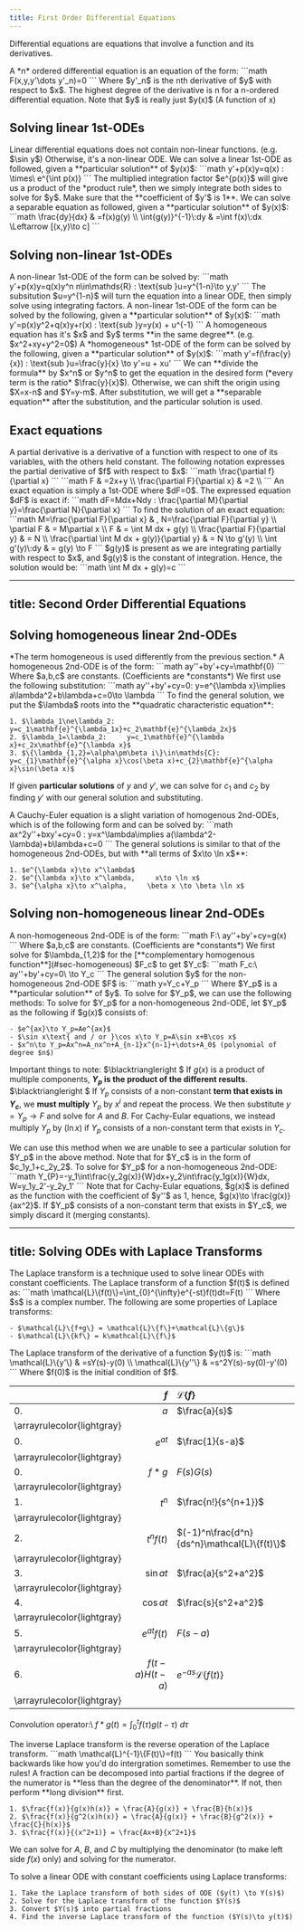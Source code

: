 ```yaml
---
title: First Order Differential Equations
---
```

Differential equations are equations that involve a function and its derivatives.

<Block variant="primary" title="Order of differential equations">
A *n* ordered differential equation is an equation of the form:
```math
F(x,y,y'\dots y'_n)=0
```
Where $y'_n$ is the nth derivative of $y$ with respect to $x$. The highest degree of the derivative is n for a n-ordered differential equation. Note that $y$ is really just $y(x)$ (A function of x)
</Block>



## Solving linear 1st-ODEs


<Block variant="primary" title="Linear differential equations">
Linear differential equations does not contain non-linear functions. (e.g. $\sin y$) Otherwise, it's a non-linear ODE.
</Block>



<Block variant="secondary" title="Solving by integrating factors">
We can solve a linear 1st-ODE as followed, given a **particular solution** of $y(x)$:
```math
y'+p(x)y=q(x)     :     \times\ e^{\int p(x)}
```
The multiplied integration factor $e^{p(x)}$ will give us a product of the *product rule*, then we simply integrate both sides to solve for $y$. Make sure that the **coefficient of $y'$ is 1**.
</Block>



<Block variant="secondary" title="g(y)}^{-1}dy       & =f(x)dx                                \\">
We can solve a separable equation as followed, given a **particular solution** of $y(x)$:
```math
\frac{dy}{dx}       & =f(x)g(y)                              \\
\int{g(y)}^{-1}\:dy & =\int f(x)\:dx \Leftarrow [(x,y)\to c]
```
</Block>



## Solving non-linear 1st-ODEs


<Block variant="primary" title="Bernoulli's equation">
A non-linear 1st-ODE of the form can be solved by:
```math
y'+p(x)y=q(x)y^n     n\in\mathds{R}     :      \text{sub }u=y^{1-n}\to y,y'
```
The subsitution $u=y^{1-n}$ will turn the equation into a linear ODE, then simply solve using integrating factors.
</Block>


<Block variant="primary" title="Riccati's equation">
A non-linear 1st-ODE of the form can be solved by the following, given a **particular solution** of $y(x)$:
```math
y'=p(x)y^2+q(x)y+r(x)     :      \text{sub }y=y(x) + u^{-1}
```
</Block>




<Block variant="primary" title="Homogeneous equations">
A homogeneous equation has it's $x$ and $y$ terms **in the same degree**. (e.g. $x^2+xy+y^2=0$)
A *homogeneous* 1st-ODE of the form can be solved by the following, given a **particular solution** of $y(x)$:
```math
y'=f(\frac{y}{x})     :      \text{sub }u=\frac{y}{x} \to y'=u + xu'
```
We can **divide the formula** by $x^n$ or $y^n$ to get the equation in the desired form (*every term is the ratio* $\frac{y}{x}$). Otherwise, we can shift the origin using $X=x-n$ and $Y=y-m$.
After substitution, we will get a **separable equation** after the substitution, and the particular solution is used.
</Block>



## Exact equations


<Block variant="knowledge" title="Partial derivatives">
A partial derivative is a derivative of a function with respect to one of its variables, with the others held constant. The following notation expresses the partial derivative of $f$ with respect to $x$:
```math
\frac{\partial f}{\partial x}
```
<BlockSep />
```math
F                             & =2x+y \\
\frac{\partial F}{\partial x} & =2    \\
```
</Block>



<Block variant="primary" title="Exact equations">
An exact equation is simply a 1st-ODE where $dF=0$.
The expressed equation $dF$ is exact if:
```math
dF=Mdx+Ndy    :    \frac{\partial M}{\partial y}=\frac{\partial N}{\partial x}
```
</Block>



<Block variant="secondary" title="Solving exact equations">
To find the solution of an exact equation:
```math
M=\frac{\partial F}{\partial x}              & ,     N=\frac{\partial F}{\partial y} \\
\partial F                                   & = M\partial x                          \\
F                                            & = \int M dx + g(y)                     \\
\frac{\partial F}{\partial y}                & = N                                    \\
\frac{\partial \int M dx + g(y)}{\partial y} & = N \to g'(y)                          \\
\int g'(y)\:dy                               & = g(y) \to F
```
$g(y)$ is present as we are integrating partially with respect to $x$, and $g(y)$ is the constant of integration.
Hence, the solution would be:
```math
\int M dx + g(y)=c
```
</Block>


---
title: Second Order Differential Equations
---


## Solving homogeneous linear 2nd-ODEs





<Block variant="primary" title="Constant coefficient Homogeneous 2nd-ODEs">
*The term homogeneous is used differently from the previous section.*
A homogeneous 2nd-ODE is of the form:
```math
ay''+by'+cy=\mathbf{0}
```
Where $a,b,c$ are constants. (Coefficients are *constants*)
<BlockSep />
We first use the following substitution:
```math
ay''+by'+cy=0:     y=e^{\lambda x}\implies a\lambda^2+b\lambda+c=0\to \lambda
```
To find the general solution, we put the $\lambda$ roots into the **quadratic characteristic equation**:

    1. $\lambda_1\ne\lambda_2:     y=c_1\mathbf{e}^{\lambda_1x}+c_2\mathbf{e}^{\lambda_2x}$
    2. $\lambda_1=\lambda_2:     y=c_1\mathbf{e}^{\lambda x}+c_2x\mathbf{e}^{\lambda x}$
    3. $\{\lambda_{1,2}=\alpha\pm\beta i\}\in\mathds{C}:     y=c_{1}\mathbf{e}^{\alpha x}\cos(\beta x)+c_{2}\mathbf{e}^{\alpha x}\sin(\beta x)$
If given **particular solutions** of $y$ and $y'$, we can solve for $c_1$ and $c_2$ by finding $y'$ with our general solution and substituting.
</Block>



<Block variant="primary" title="Cauchy-Euler equations">
A Cauchy-Euler equation is a slight variation of homogenous 2nd-ODEs, which is of the following form and can be solved by:
```math
ax^2y''+bxy'+cy=0    :     y=x^\lambda\implies a(\lambda^2-\lambda)+b\lambda+c=0
```
The general solutions is similar to that of the homogeneous 2nd-ODEs, but with **all terms of $x\to \ln x$**:

    1. $e^{\lambda x}\to x^\lambda$
    2. $e^{\lambda x}\to x^\lambda,     x\to \ln x$
    3. $e^{\alpha x}\to x^\alpha,     \beta x \to \beta \ln x$
</Block>



## Solving non-homogeneous linear 2nd-ODEs


<Block variant="primary" title="Constant coefficient Non-homogeneous 2nd-ODEs">
A non-homogeneous 2nd-ODE is of the form:
```math
F:\ ay''+by'+cy=g(x)
```
Where $a,b,c$ are constants. (Coefficients are *constants*)
<BlockSep />
We first solve for $\lambda_{1,2}$ for the [**complementary homogenous function**](#sec-homogeneous) $F_c$ to get $Y_c$:
```math
F_c:\ ay''+by'+cy=0\ \to Y_c
```
The general solution $y$ for the non-homogeneous 2nd-ODE $F$ is:
```math
y=Y_c+Y_p
```
Where $Y_p$ is a **particular solution** of $y$. To solve for $Y_p$, we can use the following methods:
</Block>







<Block variant="secondary" title="Method of undetermined coefficients">
To solve for $Y_p$ for a non-homogeneous 2nd-ODE, let $Y_p$ as the following if $g(x)$ consists of:

    - $e^{ax}\to Y_p=Ae^{ax}$
    - $\sin x\text{ and / or }\cos x\to Y_p=A\sin x+B\cos x$
    - $x^n\to Y_p=Ax^n=A_nx^n+A_{n-1}x^{n-1}+\dots+A_0$ (polynomial of degree $n$)
Important things to note:
$\blacktriangleright $ If $g(x)$ is a product of multiple components, **$Y_p$ is the product of the different results**.
$\blacktriangleright $ If $Y_p$ consists of a non-constant **term that exists in $Y_c$**, we **must multiply** $Y_p$ by $x^i$ and repeat the process.
We then substitute $y=Y_p\to F$ and solve for $A$ and $B$.
<BlockSep />
For Cachy-Eular equations, we instead multiply $Y_p$ by $(\ln x)$ if $Y_p$ consists of a non-constant term that exists in $Y_c$.
</Block>





<Block variant="secondary" title="Variation of parameters">
We can use this method when we are unable to see a particular solution for $Y_p$ in the above method.
Note that for $Y_c$ is in the form of $c_1y_1+c_2y_2$.
To solve for $Y_p$ for a non-homogeneous 2nd-ODE:
```math
Y_{P}=-y_1\int\frac{y_2g(x)}{W}dx+y_2\int\frac{y_1g(x)}{W}dx,     W=y_1y_2'-y_2y_1'
```
<BlockSep />
Note that for Cachy-Eular equations, $g(x)$ is defined as the function with the coefficient of $y''$ as 1, hence, $g(x)\to \frac{g(x)}{ax^2}$.
If $Y_p$ consists of a non-constant term that exists in $Y_c$, we simply discard it (merging constants).
</Block>


---
title: Solving ODEs with Laplace Transforms
---

<Block variant="primary" title="Laplace transform">
The Laplace transform is a technique used to solve linear ODEs with constant coefficients. The Laplace transform of a function $f(t)$ is defined as:
```math
\mathcal{L}\{f(t)\}=\int_{0}^{\infty}e^{-st}f(t)dt=F(t)
```
Where $s$ is a complex number.
</Block>



<Block variant="secondary" title="Properties of Laplace transforms">
The following are some properties of Laplace transforms:

    - $\mathcal{L}\{f+g\} = \mathcal{L}\{f\}+\mathcal{L}\{g\}$
    - $\mathcal{L}\{kf\} = k\mathcal{L}\{f\}$
</Block>



<Block variant="secondary" title="Laplace transform of derivatives">
The Laplace transform of the derivative of a function $y(t)$ is:
```math
\mathcal{L}\{y'\}  & =sY(s)-y(0)          \\
\mathcal{L}\{y''\} & =s^2Y(s)-sy(0)-y'(0)
```
Where $f(0)$ is the initial condition of $f$.
</Block>





|  | $f$ | $\mathcal{L}\{f\}$ |
| :--- | ---: | :--- |
| 0. | $a$ | $\frac{a}{s}$ |
| \arrayrulecolor{lightgray}
0. | $e^{at}$ | $\frac{1}{s-a}$ |
| \arrayrulecolor{lightgray}
0. | $f*g$ | $F(s)G(s)$ |
| \arrayrulecolor{lightgray}
1. | $t^n$ | $\frac{n!}{s^{n+1}}$ |
| \arrayrulecolor{lightgray}
2. | $t^nf(t)$ | $(-1)^n\frac{d^n}{ds^n}\mathcal{L}\{f(t)\}$ |
| \arrayrulecolor{lightgray}
3. | $\sin at$ | $\frac{a}{s^2+a^2}$ |
| \arrayrulecolor{lightgray}
4. | $\cos at$ | $\frac{s}{s^2+a^2}$ |
| \arrayrulecolor{lightgray}
5. | $e^{at}f(t)$ | $F(s-a)$ |
| \arrayrulecolor{lightgray}
6. | $f(t-a)H(t-a)$ | $e^{-as}\mathcal{L}\{f(t)\}$ |
| \arrayrulecolor{lightgray} |


Convolution operator:\\
$f*g(t)=\int_0^tf(\tau)g(t-\tau)\:d\tau$


<Block variant="primary" title="Inverse Laplace transform">
The inverse Laplace transform is the reverse operation of the Laplace transform.
```math
\mathcal{L}^{-1}\{F(t)\}=f(t)
```
You basically think backwards like how you'd do intergration sometimes. Remember to use the rules!
</Block>



<Block variant="knowledge" title="Partial fractions">
A fraction can be decomposed into partial fractions if the degree of the numerator is **less than the degree of the denominator**. If not, then perform **long division** first.

    1. $\frac{f(x)}{g(x)h(x)} = \frac{A}{g(x)} + \frac{B}{h(x)}$
    2. $\frac{f(x)}{g^2(x)h(x)} = \frac{A}{g(x)} + \frac{B}{g^2(x)} + \frac{C}{h(x)}$
    3. $\frac{f(x)}{(x^2+1)} = \frac{Ax+B}{x^2+1}$
We can solve for $A$, $B$, and $C$ by multiplying the denominator (to make left side $f(x)$ only) and solving for the numerator.
</Block>



<Block variant="primary" title="Solving ODEs with Laplace transforms">
To solve a linear ODE with constant coefficients using Laplace transforms:

    1. Take the Laplace transform of both sides of ODE ($y(t) \to Y(s)$)
    2. Solve for the Laplace transform of the function $Y(s)$
    3. Convert $Y(s)$ into partial fractions
    4. Find the inverse Laplace transform of the function ($Y(s)\to y(t)$)
</Block>